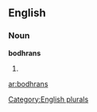==English==

===Noun===
'''bodhrans'''

# {{plural of|[[bodhran]]}}

[[Category:English plurals]]

[[ar:bodhrans]]